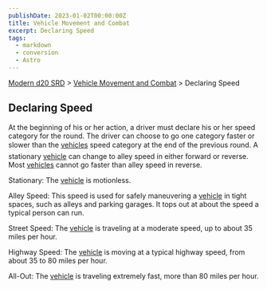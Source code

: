 ```yaml
---
publishDate: 2023-01-02T00:00:00Z
title: Vehicle Movement and Combat
excerpt: Declaring Speed
tags:
  - markdown
  - conversion
  - Astro
---
```


[Modern d20 SRD](/#modernD20) > [Vehicle Movement and Combat](modern-d20-srd-vehicle-movement-and-combat-index) > Declaring Speed

## Declaring Speed

At the beginning of his or her action, a driver must declare his or her speed
category for the round. The driver can choose to go one category faster or
slower than the [vehicles](modern-d20-srd-equipment-equipment-vehicles) speed category at the end of the previous round. A stationary [vehicle](modern-d20-srd-equipment-equipment-vehicles) can change to alley speed in either forward or reverse. Most [vehicles](modern-d20-srd-equipment-equipment-vehicles) cannot go faster than alley speed in reverse.

Stationary: The [vehicle](modern-d20-srd-equipment-equipment-vehicles) is motionless.

Alley Speed: This speed is used for safely maneuvering a [vehicle](modern-d20-srd-equipment-equipment-vehicles) in tight spaces, such as alleys and parking garages. It tops out at about the speed a typical person can run.

Street Speed: The [vehicle](modern-d20-srd-equipment-equipment-vehicles) is traveling at a moderate speed, up to about 35 miles per hour.

Highway Speed: The [vehicle](modern-d20-srd-equipment-equipment-vehicles) is moving at a typical highway speed, from about 35 to 80 miles per hour.

All-Out: The [vehicle](modern-d20-srd-equipment-equipment-vehicles) is traveling extremely fast, more than 80 miles per hour.
